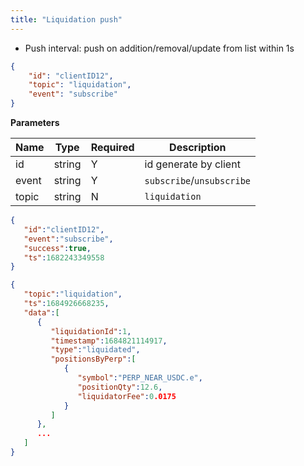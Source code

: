 ```yaml
---
title: "Liquidation push"
---
```


- Push interval: push on addition/removal/update from list within 1s

```json
{
    "id": "clientID12",
    "topic": "liquidation",
    "event": "subscribe"
}
```

**Parameters**

| Name   | Type   | Required | Description                               |
| ------ | ------ | -------- | ----------------------------------------- |
| id     | string | Y        | id generate by client                     |
| event  | string | Y        | `subscribe`/`unsubscribe`                 |
| topic  | string | N        | `liquidation`                   |

<RequestExample>

```json Response
{
   "id":"clientID12",
   "event":"subscribe",
   "success":true,
   "ts":1682243349558
}
```
</RequestExample>

<ResponseExample>

```json Subscribed Message
{
   "topic":"liquidation",
   "ts":1684926668235,
   "data":[
      {
         "liquidationId":1,
         "timestamp":1684821114917,
         "type":"liquidated",
         "positionsByPerp":[
            {
               "symbol":"PERP_NEAR_USDC.e",
               "positionQty":12.6,
               "liquidatorFee":0.0175
            }
         ]
      },
      ...
   ]
}
```
</ResponseExample>
